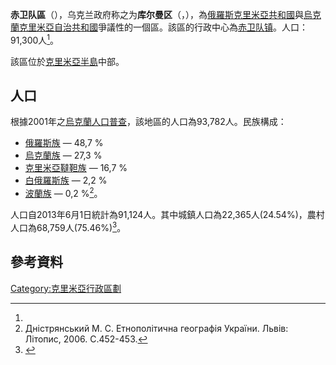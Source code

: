 {{about|克里米亚地方|其他同名地方|克拉斯諾格瓦爾傑伊斯基區}}
{{Infobox settlement
|name                   = 赤卫队区
|native_name            = {{native name|ru|Красногвардейский район}}<br/>{{native name|crh|Qurman rayonı}}
|nickname               = 
|settlement_type        = 區
|image_skyline          = 
|image_caption          = 
|image_flag             = FLA Krasnohvardiiskyi Raion, Crimea.svg
|flag_size              = 115px
|image_seal             = Coat of arms of Krasnohvardiiske Raion.png
|seal_size              = 70px
|image_map              = Карта-схема Крыма Красногвардейский район.png
|mapsize                = 250px
|map_caption            = 赤卫队区位於克里米亞半島中的位置
|pushpin_map            = 
|pushpin_label_position = 
|pushpin_map_caption    = 所在位置
|subdivision_type       = 國家
|subdivision_name       = {{RUS}}<br />{{UKR}}
|subdivision_type1      = 自治共和國
|subdivision_name1      = {{flag|Republic of Crimea}}（或{{flag|Crimea}}）
|parts_type             = 辖区
|parts_style            = 列表
|p1                     = 0 市
|p2                     = 2 鎮
|p3                     = 82 村
|seat_type              = 行政中心
|seat                   = [[赤卫队镇|赤卫队镇]]
|leader_title           =
|leader_name            = 
|established_title      = <!-- Established --> 
|established_date       = 
|area_footnotes         =
|area_total_km2         = 1766
|area_rank              = 
|population_as_of       = 2014
|population_footnotes   =
|population_note        =
|population_total       = 91,300<ref name="численность 2014">{{cite web |url=http://www.sf.ukrstat.gov.ua/2014/exp197.pdf |title=存档副本 |accessdate=2014-06-01 |deadurl=yes |archiveurl=https://web.archive.org/web/20140316113636/http://www.sf.ukrstat.gov.ua/2014/exp197.pdf |archivedate=2014-03-16 }}</ref>
|population_density_km2 = auto
|timezone=[[莫斯科時間|MSK]]
|utc_offset=+3
|timezone_DST=
|utc_offset_DST=
|elevation_footnotes    = 
|elevation_m            = 
|postal_code_type       = <!-- Postal code -->
|postal_code            =
|area_code_type         = 電話區號
|area_code              = +380-6556
|website                =  
|footnotes              = 
}}
'''赤卫队區'''（{{lang-ru|Красногвардейский район}}），乌克兰政府称之为'''库尔曼区'''（{{lang-uk|Курманський район}}，{{lang-crh|Qurman rayonı}}），為[[俄羅斯|俄羅斯]][[克里米亞共和國|克里米亞共和國]]與[[烏克蘭|烏克蘭]][[克里米亞自治共和國|克里米亞自治共和國]]爭議性的一個區。該區的行政中心為[[赤卫队镇|赤卫队镇]]。人口：91,300人<ref name="численность 2014"/>。

該區位於[[克里米亞半島|克里米亞半島]]中部。

==人口==
根據2001年之[[烏克蘭人口普查|烏克蘭人口普查]]，該地區的人口為93,782人。民族構成：

*[[俄羅斯族|俄羅斯族]] — 48,7 %
*[[烏克蘭族|烏克蘭族]] — 27,3 %
*[[克里米亞韃靼人|克里米亞韃靼族]] — 16,7 %
*[[白俄羅斯族|白俄羅斯族]] — 2,2 %
*[[波蘭人|波蘭族]] — 0,2 %<ref name="nac">Дністрянський М. С. Етнополітична географія України. Львів: Літопис, 2006. С.452-453.</ref>。

人口自2013年6月1日統計為91,124人。其中城鎮人口為22,365人(24.54%)，農村人口為68,759人(75.46%)<ref name="численность 2013">{{Cite web |url=http://www.sf.ukrstat.gov.ua/ukodem1.htm#_nayav |title=Главное управление статистики в Автономной Республике Крым |access-date=2014-05-31 |archive-date=2013-12-12 |archive-url=https://web.archive.org/web/20131212200143/http://www.sf.ukrstat.gov.ua/ukodem1.htm#_nayav |dead-url=yes }}</ref>。

==參考資料==
{{Commonscat|Krasnohvardiiske_Raion}}
{{Reflist}}

{{Crimea topics}}
{{coord|45|29|41|N|34|17|41|E|type:adm2nd_source:kolossus-itwiki|display=title}}

[[Category:克里米亞行政區劃|Category:克里米亞行政區劃]]